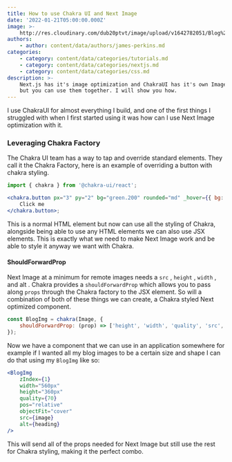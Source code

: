 ```yaml
---
title: How to use Chakra UI and Next Image
date: '2022-01-21T05:00:00.000Z'
image: >-
    http://res.cloudinary.com/dub20ptvt/image/upload/v1642782051/Blog%20Posts/pkitdslkh3dixmcw9fda.png
authors:
    - author: content/data/authors/james-perkins.md
categories:
    - category: content/data/categories/tutorials.md
    - category: content/data/categories/nextjs.md
    - category: content/data/categories/css.md
description: >-
    Next.js has it's image optimization and ChakraUI has it's own Image componet
    but you can use them together. I will show you how.
---
```


I use ChakraUI for almost everything I build, and one of the first things I struggled with when I first started using it was how can I use Next Image optimization with it.

### Leveraging Chakra Factory

The Chakra UI team has a way to tap and override standard elements. They call it the Chakra Factory, here is an example of overriding a button with chakra styling.

```jsx
import { chakra } from '@chakra-ui/react';

<chakra.button px="3" py="2" bg="green.200" rounded="md" _hover={{ bg: 'green.300' }}>
    Click me
</chakra.button>;
```

This is a normal HTML element but now can use all the styling of Chakra, alongside being able to use any HTML elements we can also use JSX elements. This is exactly what we need to make Next Image work and be able to style it anyway we want with Chakra.&#x20;

#### ShouldForwardProp&#x20;

Next Image at a minimum for remote images needs a `src` , `height` , `width` , and alt . Chakra provides a `shouldForwardProp` which allows you to pass along `props` through the Chakra factory to the JSX element. So will a combination of both of these things we can create, a Chakra styled Next optimized component.

```javascript
const BlogImg = chakra(Image, {
    shouldForwardProp: (prop) => ['height', 'width', 'quality', 'src', 'alt'].includes(prop)
});
```

Now we have a component that we can use in an application somewhere for example if I wanted all my blog images to be a certain size and shape I can do that using my `BlogImg` like so:

```jsx
<BlogImg
    zIndex={1}
    width="560px"
    height="360px"
    quality={70}
    pos="relative"
    objectFit="cover"
    src={image}
    alt={heading}
/>
```

This will send all of the props needed for Next Image but still use the rest for Chakra styling, making it the perfect combo.&#x20;

<newsletter />
